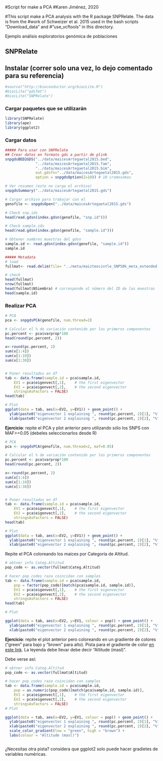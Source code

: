 #Script for make a PCA 
#Karen Jiménez, 2020

#This script make a PCA analysis with the R package SNPRelate. The data is from the
#work of Schweizer et al. 2015 used in the bash scripts "Download_data" and
#"use_vcftools" in this directory.

Ejemplo análisis exploratorios genómica de poblaciones

## SNPRelate
## Instalar (correr solo una vez, lo dejo comentado para su referencia)
```r
#source("http://bioconductor.org/biocLite.R")
#biocLite("gdsfmt")
#biocLite("SNPRelate")
```


### Cargar paquetes que se utilizarán
```r
library(SNPRelate)
library(ape)
library(ggplot2)
```


### Cargar datos
```r
##### Para usar con SNPRelate
## Crear datos en formato gds a partir de plink
snpgdsBED2GDS("../data/maicesArtegaetal2015.bed", 
              "../data/maicesArtegaetal2015.fam", 
              "../data/maicesArtegaetal2015.bim", 
              out.gdsfn="../data/maicesArtegaetal2015.gds", 
              option = snpgdsOption(Z=10)) # 10 cromosomas

# Ver resumen (esto no carga el archivo)
snpgdsSummary("../data/maicesArtegaetal2015.gds")

# Cargar archivo para trabajar con el
genofile <- snpgdsOpen("../data/maicesArtegaetal2015.gds")

# Check snp.ids
head(read.gdsn(index.gdsn(genofile, "snp.id")))

# Check sample.ids
head(read.gdsn(index.gdsn(genofile, "sample.id")))

# Obtener nombres muestras del gdsn
sample.id <- read.gdsn(index.gdsn(genofile, "sample.id"))
sample.id

##### Metadata
# load
fullmat<- read.delim(file= "../meta/maizteocintle_SNP50k_meta_extended.txt")

# check
head(fullmat)
nrow(fullmat)
head(fullmat$NSiembra) # corresponde al número del ID de las muestras
head(sample.id)

```


### Realizar PCA 

```r
# PCA
pca <- snpgdsPCA(genofile, num.thread=2)

# Calcular el % de variación contenido por los primeros componentes
pc.percent <- pca$varprop*100
head(round(pc.percent, 2))

x<-round(pc.percent, 2)
sum(x[1:4])
sum(x[1:10])
sum(x[1:30])


# Poner resultados en df
tab <- data.frame(sample.id = pca$sample.id,
    EV1 = pca$eigenvect[,1],    # the first eigenvector
    EV2 = pca$eigenvect[,2],    # the second eigenvector
    stringsAsFactors = FALSE)
head(tab)

# Plot
ggplot(data = tab, aes(x=EV2, y=EV1)) + geom_point() +
  ylab(paste0("eigenvector 1 explaining ", round(pc.percent, 2)[1], "%")) +
  xlab(paste0("eigenvector 2 explaining ", round(pc.percent, 2)[2], "%"))

```

**Ejercicio**: repite el PCA y plot anterior pero utilizando sólo los SNPS con MAF>=0.05 (debeles seleccionarlos desde R)

```r
# PCA
pca <- snpgdsPCA(genofile, num.thread=2, maf=0.05)

# Calcular el % de variación contenido por los primeros componentes
pc.percent <- pca$varprop*100
head(round(pc.percent, 2))

x<-round(pc.percent, 2)
sum(x[1:4])
sum(x[1:10])
sum(x[1:30])


# Poner resultados en df
tab <- data.frame(sample.id = pca$sample.id,
    EV1 = pca$eigenvect[,1],    # the first eigenvector
    EV2 = pca$eigenvect[,2],    # the second eigenvector
    stringsAsFactors = FALSE)
head(tab)

# Plot
ggplot(data = tab, aes(x=EV2, y=EV1)) + geom_point() +
  ylab(paste0("eigenvector 1 explaining ", round(pc.percent, 2)[1], "%")) +
  xlab(paste0("eigenvector 2 explaining ", round(pc.percent, 2)[2], "%"))

```


Repite el PCA coloreando los maíces por Categoría de Altitud.
```r
# obtner info Categ.Altitud
pop_code <- as.vector(fullmat$Categ.Altitud) 

# hacer pop_codes raza coincidan con samples
tab <- data.frame(sample.id = pca$sample.id,
    pop = factor(pop_code)[match(pca$sample.id, sample.id)],
    EV1 = pca$eigenvect[,1],    # the first eigenvector
    EV2 = pca$eigenvect[,2],    # the second eigenvector
    stringsAsFactors = FALSE)
head(tab)

# Plot

ggplot(data = tab, aes(x=EV2, y=EV1, colour = pop)) + geom_point() +
  ylab(paste0("eigenvector 1 explaining ", round(pc.percent, 2)[1], "%")) +
  xlab(paste0("eigenvector 2 explaining ", round(pc.percent, 2)[2], "%"))

```

**Ejercicio**: repite el plot anterior pero coloreando en un gradiente de colores ("green" para bajo y "brown" para alto). Pista para el gradiente de color [en este link](https://www.r-graph-gallery.com/221-continuous-color-palette-with-ggplot2/). La leyenda debe llevar debe decir "Altitude (masl)".

Debe verse así:

```r
# obtner info Categ.Altitud
pop_code <- as.vector(fullmat$Altitud) 

# hacer pop_codes raza coincidan con samples
tab <- data.frame(sample.id = pca$sample.id,
    pop = as.numeric(pop_code)[match(pca$sample.id, sample.id)],
    EV1 = pca$eigenvect[,1],    # the first eigenvector
    EV2 = pca$eigenvect[,2],    # the second eigenvector
    stringsAsFactors = FALSE)
# Plot

ggplot(data = tab, aes(x=EV2, y=EV1, colour = pop)) + geom_point() +
  ylab(paste0("eigenvector 1 explaining ", round(pc.percent, 2)[1], "%")) +
  xlab(paste0("eigenvector 2 explaining ", round(pc.percent, 2)[2], "%")) +
  scale_color_gradient(low = "green", high = "brown") + 
  labs(colour = "Altitude (masl)")



```

¿Necesitas otra pista? considera que ggplot2 solo puede hacer gradietes de variables numéricas.

